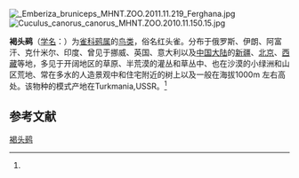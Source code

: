 {{Speciesbox
| name = 褐头鹀
| status = 
| status_system = 
| image = Emberiza bruniceps.jpg
| genus = Emberiza
| species = bruniceps
| authority = (Brandt)<ref name='id4198'>{{cite web| url =http://www.bioinfo.cn/db05/BjdwSpecies.php?action=view&id=4198| title =褐头鹀| work =《中国动物物种编目数据库》| publisher =中国科学院微生物研究所| author =中国科学院动物研究所| accessdate =2009-04-04| deadurl =yes| archiveurl =https://web.archive.org/web/20160305042307/http://www.bioinfo.cn/db05/BjdwSpecies.php?action=view&id=4198| archivedate =2016-03-05| df =}}</ref>
}}
[[File:_Emberiza_bruniceps_MHNT.ZOO.2011.11.219_Ferghana.jpg|thumb]]
[[File:Cuculus_canorus_canorus_MHNT.ZOO.2010.11.150.15.jpg|thumb]]

'''褐头鹀'''（[[学名|学名]]：{{lang|la|''Emberiza bruniceps''}}）为[[雀科|雀科]][[鹀属|鹀属]]的[[鸟类|鸟类]]，俗名红头雀。分布于俄罗斯、伊朗、阿富汗、克什米尔、印度、曾见于挪威、英国、意大利以及[[中国大陆|中国大陆]]的[[新疆|新疆]]、[[北京|北京]]、[[西藏|西藏]]等地，多见于开阔地区的草原、半荒漠的灌丛和草丛中、也在沙漠的小绿洲和山区荒地、常在多水的人造景观中和住宅附近的树上以及一般在海拔1000m 左右高处。该物种的模式产地在Turkmania,USSR。<ref name='id4198'/>

== 参考文献 ==
{{reflist}}
{{Taxonbar|from=Q547159}}

[[Category:鹀属|褐头鹀]]


{{雀形目小作品}}